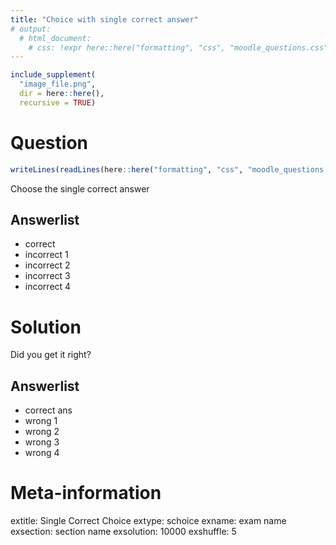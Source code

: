 ```yaml
---
title: "Choice with single correct answer"
# output:
  # html_document:
    # css: !expr here::here("formatting", "css", "moodle_questions.css")
---
```


<!-- Fill in the following code to include an image file: -->
```r
include_supplement(
  "image_file.png",
  dir = here::here(),
  recursive = TRUE)
```



Question
========

```r
writeLines(readLines(here::here("formatting", "css", "moodle_questions.css")))
```


Choose the single correct answer


Answerlist
----------
* correct
* incorrect 1
* incorrect 2
* incorrect 3
* incorrect 4




Solution
========

Did you get it right?


Answerlist
----------
* correct ans
* wrong 1
* wrong 2
* wrong 3
* wrong 4



Meta-information
================
extitle: Single Correct Choice
extype: schoice
exname: exam name
exsection: section name
exsolution: 10000
exshuffle: 5
